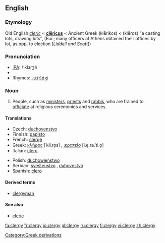 ==English==

===Etymology===
Old English ''[[cleric]]'' < {{L.}} '''[[clericus#Latin|clēricus]]''' < Ancient Greek '''{{polytonic|[[κληρικός]]}}''' (klērikos) < '''{{polytonic|[[κλῆρος]]}}''' (klēros) "a casting lots, drawing lots", (Eur.; many officers at Athens obtained their offices by lot, as opp. to election [''Liddell and Scott''])

===Pronunciation===
*[[w:IPA|IPA]]: /'klɜɾʒI/
*{{audio|en-us-clergy.ogg|Audio (US)}}
*Rhymes: [[Rhymes:English:-ɜː(r)dʒi|-ɜː(r)dʒi]]

===Noun===
{{en-noun|clerg|ies}}

# People, such as [[minister]]s, [[priest]]s and [[rabbi]]s, who are trained to [[officiate]] at religious ceremonies and services.

====Translations====
{{trans-top|people trained to officiate at religious ceremonies and services}}
*Czech: [[duchovenstvo]] {{n}}
*Finnish: [[papisto]]
*French: [[clergé]]
*Greek: [[κλήρος]] [ˈkli.ro̞s] {{m}}, [[ιερατείο]] [i.e̞.ra.ˈti.o̞] {{n}}
*Italian: [[clero]] {{m}}
{{trans-mid}}
*Polish: [[duchowieństwo]] {{n}}
*Serbian: [[sveštenstvo]] {{n}}, [[duhovnstvo]] {{n}}
*Spanish: [[clero]] {{m}}
{{trans-bottom}}

====Derived terms====
* [[clergyman]]

====See also====
*[[cleric]]

[[Category:Greek derivations]]

[[fa:clergy]]
[[fr:clergy]]
[[io:clergy]]
[[pl:clergy]]
[[ru:clergy]]
[[fi:clergy]]
[[vi:clergy]]
[[zh:clergy]]